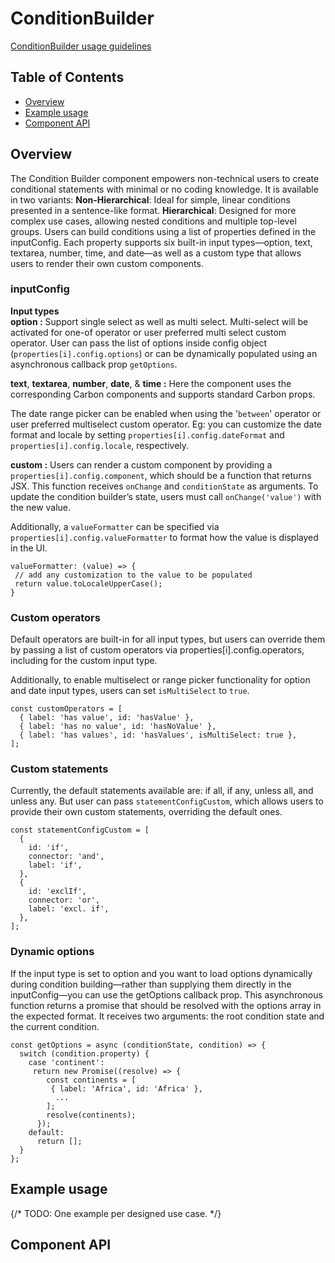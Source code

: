 
# ConditionBuilder

[ConditionBuilder usage guidelines](https://pages.github.ibm.com/carbon/ibm-products/components/condition-builder/usage/)

## Table of Contents

- [Overview](#overview)
- [Example usage](#example-usage)
- [Component API](#component-api)

## Overview


The Condition Builder component empowers non-technical users to create conditional statements with minimal or no coding knowledge. It is available in two variants:
**Non-Hierarchical**: Ideal for simple, linear conditions presented in a sentence-like format.
**Hierarchical**: Designed for more complex use cases, allowing nested conditions and multiple top-level groups.
Users can build conditions using a list of properties defined in the inputConfig. Each property supports six built-in input types—option, text, 
textarea, number, time, and date—as well as a custom type that allows users to render their own custom components.


 ### inputConfig
**Input types** <br/>
 **option :** Support single select as well as multi select. Multi-select will be activated for one-of operator or user preferred multi select custom operator.
 User can pass the list of options inside config object (`properties[i].config.options`) or can be dynamically populated using an asynchronous callback prop `getOptions`.

**text**, **textarea**, **number**, **date**, & **time :** Here the component uses the corresponding Carbon components and supports standard Carbon props.

The date range picker can be enabled when using the '`between`' operator or user preferred multiselect custom operator. 
Eg: you can customize the date format and locale by setting `properties[i].config.dateFormat` and `properties[i].config.locale`, respectively.

**custom :** Users can render a custom component by providing a `properties[i].config.component`, which should be a function that returns JSX. 
This function receives `onChange` and `conditionState` as arguments. To update the condition builder’s state, users must call `onChange('value')` with the new value.

Additionally, a `valueFormatter` can be specified via `properties[i].config.valueFormatter` to format how the value is displayed in the UI.

 ```
valueFormatter: (value) => {
  // add any customization to the value to be populated
  return value.toLocaleUpperCase();
}

```
### Custom operators

Default operators are built-in for all input types, but users can override them by passing a list of custom operators via properties[i].config.operators, including for the custom input type.

Additionally, to enable multiselect or range picker functionality for option and date input types, users can set `isMultiSelect` to `true`.
```
const customOperators = [
  { label: 'has value', id: 'hasValue' },
  { label: 'has no value', id: 'hasNoValue' },
  { label: 'has values', id: 'hasValues', isMultiSelect: true },
];
```
### Custom statements
Currently, the default statements available are: if all, if any, unless all, and unless any. But user can pass `statementConfigCustom`, 
which allows users to provide their own custom statements, overriding the default ones.
```
const statementConfigCustom = [
  {
    id: 'if',
    connector: 'and',
    label: 'if',
  },
  {
    id: 'exclIf',
    connector: 'or',
    label: 'excl. if',
  },
];
```
### Dynamic options
If the input type is set to option and you want to load options dynamically during condition building—rather than
 supplying them directly in the inputConfig—you can use the getOptions callback prop. This asynchronous function returns
  a promise that should be resolved with the options array in the expected format. It receives two arguments: the root condition state and the current condition. 
  ```
  const getOptions = async (conditionState, condition) => {
    switch (condition.property) {
      case 'continent':
       return new Promise((resolve) => {
          const continents = [
           { label: 'Africa', id: 'Africa' },
            ...
          ];
          resolve(continents);
        });
      default:
        return [];
    }
  };
  ```

## Example usage

{/* TODO: One example per designed use case. */}

<Canvas>
  <Story of={stories.conditionBuilder} />
</Canvas>



## Component API

<Controls />
